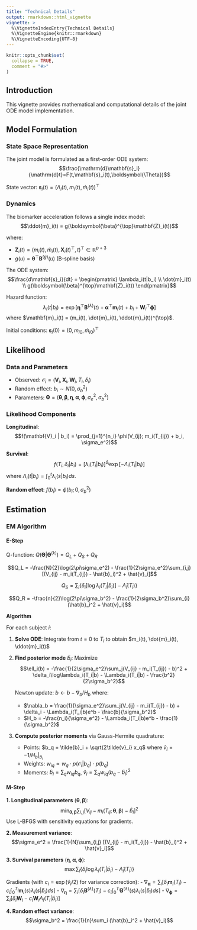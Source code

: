 ```yaml
---
title: "Technical Details"
output: rmarkdown::html_vignette
vignette: >
  %\VignetteIndexEntry{Technical Details}
  %\VignetteEngine{knitr::rmarkdown}
  %\VignetteEncoding{UTF-8}
---
```


```r
knitr::opts_chunk$set(
  collapse = TRUE,
  comment = "#>"
)
```

## Introduction

This vignette provides mathematical and computational details of the joint ODE model implementation.

## Model Formulation

### State Space Representation

The joint model is formulated as a first-order ODE system:
$$\frac{\mathrm{d}\mathbf{s}_i}{\mathrm{d}t}=F(t,\mathbf{s}_i(t),\boldsymbol{\Theta})$$

State vector: $\mathbf{s}_i(t)=(\Lambda_i(t), m_i(t), \dot{m}_i(t))^{\top}$

### Dynamics

The biomarker acceleration follows a single index model:
$$\ddot{m}_i(t) = g(\boldsymbol{\beta}^{\top}\mathbf{Z}_i(t))$$

where:

- $\mathbf{Z}_i(t) = (m_i(t), \dot{m}_i(t), \mathbf{X}_i(t)^{\top}, t)^{\top} \in \mathbb{R}^{p+3}$
- $g(u) = \boldsymbol{\theta}^{\top} \mathbf{B}^{(g)}(u)$ (B-spline basis)

The ODE system:
$$\frac{d\mathbf{s}_i}{dt} = \begin{pmatrix}
\lambda_i(t|b_i) \\
\dot{m}_i(t) \\
g(\boldsymbol{\beta}^{\top}\mathbf{Z}_i(t))
\end{pmatrix}$$

Hazard function:
$$\lambda_i(t|b_i) = \exp[\boldsymbol{\eta}^{\top} \mathbf{B}^{(\lambda)}(t) + \boldsymbol{\alpha}^{\top}\mathbf{m}_i(t) + b_{i}+\mathbf{W}_i^{\top}\boldsymbol{\phi}]$$
where $\mathbf{m}_i(t) = (m_i(t), \dot{m}_i(t), \ddot{m}_i(t))^{\top}$.

Initial conditions: $\mathbf{s}_i(0) = (0, m_{i0}, \dot{m}_{i0})^{\top}$

## Likelihood

### Data and Parameters

- Observed: $\mathcal{O}_i = (\mathbf{V}_i, \mathbf{X}_i, \mathbf{W}_i, T_i, \delta_i)$
- Random effect: $b_i \sim N(0, \sigma_b^2)$
- Parameters: $\boldsymbol{\Theta} = (\boldsymbol{\theta}, \boldsymbol{\beta}, \boldsymbol{\eta}, \boldsymbol{\alpha}, \boldsymbol{\phi}, \sigma_e^2, \sigma_b^2)$

### Likelihood Components

**Longitudinal**:
$$f(\mathbf{V}_i | b_i) = \prod_{j=1}^{n_i} \phi(V_{ij}; m_i(T_{ij}) + b_i, \sigma_e^2)$$

**Survival**:
$$f(T_i, \delta_i | b_i) = [\lambda_i(T_i|b_i)]^{\delta_i} \exp[-\Lambda_i(T_i|b_i)]$$
where $\Lambda_i(t|b_i) = \int_0^t \lambda_i(s|b_i)ds$.

**Random effect**: $f(b_i) = \phi(b_i; 0, \sigma_b^2)$

## Estimation

### EM Algorithm

#### E-Step

Q-function: $Q(\boldsymbol{\Theta}|\boldsymbol{\Theta}^{(k)}) = Q_L + Q_S + Q_R$

$$Q_L = -\frac{N}{2}\log(2\pi\sigma_e^2) - \frac{1}{2\sigma_e^2}\sum_{i,j}[(V_{ij} - m_i(T_{ij}) - \hat{b}_i)^2 + \hat{v}_i]$$

$$Q_S = \sum_{i} \{\delta_i[\log\lambda_i(T_i|\hat{b}_i)] - \hat{\Lambda}_i(T_i)\}$$

$$Q_R = -\frac{n}{2}\log(2\pi\sigma_b^2) - \frac{1}{2\sigma_b^2}\sum_{i}(\hat{b}_i^2 + \hat{v}_i)$$

**Algorithm**

For each subject $i$:

1. **Solve ODE**: Integrate from $t=0$ to $T_i$ to obtain $m_i(t), \dot{m}_i(t), \ddot{m}_i(t)$

2. **Find posterior mode** $\tilde{b}_i$: Maximize
   $$\ell_i(b) = -\frac{1}{2\sigma_e^2}\sum_j(V_{ij} - m_i(T_{ij}) - b)^2 + \delta_i\log\lambda_i(T_i|b) - \Lambda_i(T_i|b) - \frac{b^2}{2\sigma_b^2}$$

   Newton update: $b \leftarrow b - \nabla_b/H_b$ where:
   
   - $\nabla_b = \frac{1}{\sigma_e^2}\sum_j(V_{ij} - m_i(T_{ij}) - b) + \delta_i - \Lambda_i(T_i|b)e^b - \frac{b}{\sigma_b^2}$
   - $H_b = -\frac{n_i}{\sigma_e^2} - \Lambda_i(T_i|b)e^b - \frac{1}{\sigma_b^2}$

3. **Compute posterior moments** via Gauss-Hermite quadrature:

   - Points: $b_q = \tilde{b}_i + \sqrt{2\tilde{v}_i} x_q$ where $\tilde{v}_i = -1/H_b|_{\tilde{b}_i}$
   - Weights: $w_{iq} \propto w_q \cdot p(\mathcal{O}_i|b_q) \cdot p(b_q)$
   - Moments: $\hat{b}_i = \sum_q w_{iq} b_q$, $\hat{v}_i = \sum_q w_{iq}(b_q - \hat{b}_i)^2$

#### M-Step

**1. Longitudinal parameters** $(\boldsymbol{\theta}, \boldsymbol{\beta})$:
$$\min_{\boldsymbol{\theta}, \boldsymbol{\beta}} \sum_{i,j} [V_{ij} - m_i(T_{ij}; \boldsymbol{\theta}, \boldsymbol{\beta}) - \hat{b}_i]^2$$
Use L-BFGS with sensitivity equations for gradients.

**2. Measurement variance**:
$$\sigma_e^2 = \frac{1}{N}\sum_{i,j} [(V_{ij} - m_i(T_{ij}) - \hat{b}_i)^2 + \hat{v}_i]$$

**3. Survival parameters** $(\boldsymbol{\eta}, \boldsymbol{\alpha}, \boldsymbol{\phi})$:
$$\max \sum_i \{\delta_i \log\lambda_i(T_i|\hat{b}_i) - \hat{\Lambda}_i(T_i)\}$$

Gradients (with $c_i = \exp(\hat{v}_i/2)$ for variance correction):
- $\nabla_{\boldsymbol{\alpha}} = \sum_i [\delta_i \mathbf{m}_i(T_i) - c_i\int_0^{T_i} \mathbf{m}_i(s)\lambda_i(s|\hat{b}_i)ds]$
- $\nabla_{\boldsymbol{\eta}} = \sum_i [\delta_i \mathbf{B}^{(\lambda)}(T_i) - c_i\int_0^{T_i} \mathbf{B}^{(\lambda)}(s)\lambda_i(s|\hat{b}_i)ds]$
- $\nabla_{\boldsymbol{\phi}} = \sum_i [\delta_i \mathbf{W}_i - c_i\mathbf{W}_i\Lambda_i(T_i|\hat{b}_i)]$

**4. Random effect variance**:
$$\sigma_b^2 = \frac{1}{n}\sum_i (\hat{b}_i^2 + \hat{v}_i)$$
